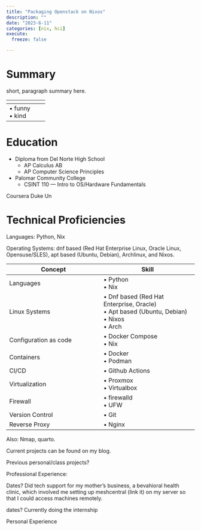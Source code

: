 ```yaml
---
title: "Packaging Openstack on Nixos"
description: ""
date: "2023-6-11"
categories: [nix, hci]
execute:
  freeze: false

---
```


# Summary

short, paragraph summary here.


[]() | |
|-|-|-|
| $\bullet$ funny<br>$\bullet$ kind | | |


# Education

* Diploma from Del Norte High School
    + AP Calculus AB
    + AP Computer Science Principles
* Palomar Community College
  + CSINT 110 — Intro to OS/Hardware Fundamentals

Coursera Duke Un


# Technical Proficiencies

Languages: Python, Nix

Operating Systems: dnf based (Red Hat Enterprise Linux, Oracle Linux, Opensuse/SLES), apt based (Ubuntu, Debian), Archlinux, and Nixos. 


| Concept | Skill |
|-|-|
| Languages | $\bullet$ Python<br> $\bullet$ Nix |
| Linux Systems | $\bullet$ Dnf based (Red Hat Enterprise, Oracle)<br> $\bullet$ Apt based (Ubuntu, Debian)<br> $\bullet$ Nixos<br> $\bullet$ Arch
| Configuration as code | $\bullet$ Docker Compose<br>$\bullet$ Nix |
| Containers | $\bullet$ Docker<br>$\bullet$ Podman |
| CI/CD | $\bullet$ Github Actions |
| Virtualization | $\bullet$ Proxmox<br>$\bullet$ Virtualbox |
| Firewall | $\bullet$ firewalld<br>$\bullet$ UFW |
| Version Control | $\bullet$ Git |
| Reverse Proxy | $\bullet$ Nginx |


Also: Nmap, quarto.

Current projects can be found on my blog.

Previous personal/class projects?



Professional Experience:



Dates?
Did tech support for my mother's business, a bevahioral health clinic, which involved me setting up meshcentral (link it) on my server so that I could access machines remotely.

dates?
Currently doing the internship


Personal Experience